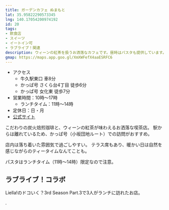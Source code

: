 ```yaml
---
title: ガーデンカフェ ぬまもと
lat: 35.95822290573345
lng: 140.17054200974192
id: 20
tags:
- 飲食店
- スイーツ
- イートイン可
- ラブライブ！関連
description: ウィーンの紅茶を扱うお洒落なカフェです。昼時はパスタも提供しています。
gmap: https://maps.app.goo.gl/XmXWFefX4aaESRFC6
---
```


<LinkedImage
  src="/images/photos/numamoto-sign2.jpg"
  href="/photo_pages/numamoto-sign2"
  size="50"
/>

- アクセス
  - 牛久駅東口 車8分
  - かっぱ号 さくら台4丁目 徒歩6分
  - かっぱ号 女化東 徒歩7分
- 営業時間：10時～17時
  - ランチタイム：11時～14時
- 定休日：日・月
- [公式サイト](http://cafe-numamoto.com/)

こだわりの炭火焙煎珈琲と、ウィーンの紅茶が味わえるお洒落な喫茶店。
駅からは離れているため、かっぱ号（小坂団地ルート）での訪問がおすすめ。

<LinkedImage 
  src="/images/photos/numamoto-cake.jpg"
  href="/photo_pages/numamoto-cake"
  size="50"
  aspectRatio="16/9"
  focus="40% 5%"
/>

店内は落ち着いた雰囲気で過ごしやすい。
テラス席もあり、暖かい日は自然を感じながらのティータイムなんてことも。

パスタはランチタイム（11時～14時）限定なので注意。

<LinkedImage
  src="/images/photos/numamoto-menu-trimmed.jpg"
  href="/photo_pages/numamoto-menu-trimmed"
  size="50"
/>

## ラブライブ！コラボ

Liella!のドコいく？3rd Season Part.3で3人がランチに訪れたお店。

<YouTubeEmbed videoId="NC4Rzm3hyuc" />

.
